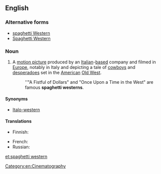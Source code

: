 ==English==
{{wikipedia}}

===Alternative forms===
* [[spaghetti Western]]
* [[Spaghetti Western]]

===Noun===
{{en-noun|head=[[spaghetti]] [[western]]}}

# {{context|idiomatic|lang=en}} A [[motion picture]] produced by an [[Italian]]-[[based]] company and filmed in [[Europe]], notably in Italy and depicting a tale of [[cowboy]]s and [[desperado]]es set in the [[American]] [[Old West]].
#: ''"A Fistful of Dollars" and "Once Upon a Time in the West" are famous '''spaghetti westerns'''.

====Synonyms====
* [[Italo-western]]

====Translations====
{{trans-top|film: a western produced in Europe}}
* Finnish: {{t|fi|italowestern}}
{{trans-mid}}
* French: {{t+|fr|western spaghetti|m}}
* Russian: {{t|ru|спаге́тти-ве́стерн|m|sc=Cyrl}}
{{trans-bottom}}

[[Category:en:Cinematography]]

[[et:spaghetti western]]